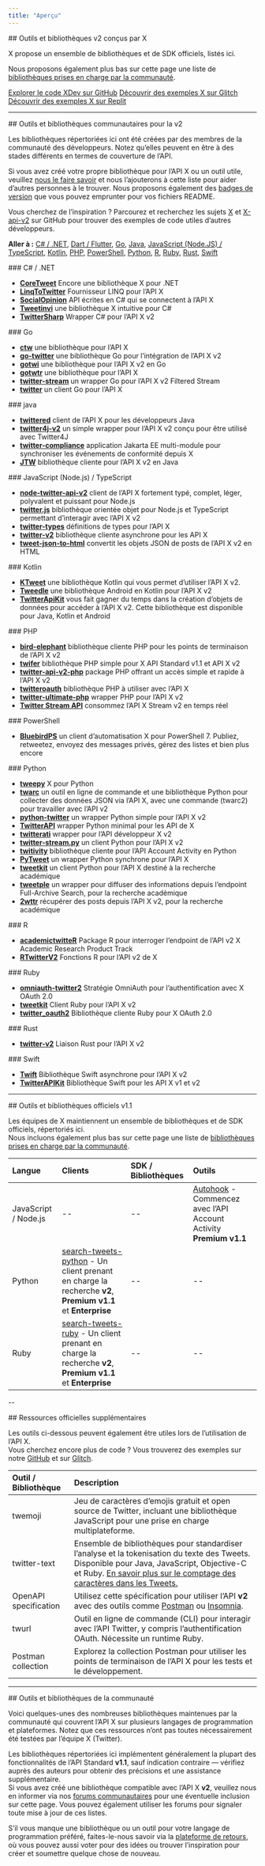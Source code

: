 ```yaml
---
title: "Aperçu"
---
```


<div id="x-built-v2-tools-and-libraries">
  ## Outils et bibliothèques v2 conçus par X
</div>

X propose un ensemble de bibliothèques et de SDK officiels, listés ici.

Nous proposons également plus bas sur cette page une liste de [bibliothèques prises en charge par la communauté](#community-libraries).

[Explorer le code XDev sur GitHub](https://github.com/xdevplatform)
[Découvrir des exemples X sur Glitch](https://glitch.com/@twitter)
[Découvrir des exemples X sur Replit](https://replit.com/@twitter)

---

<div id="community-tools-and-libraries-for-v2">
  ## Outils et bibliothèques communautaires pour la v2
</div>

Les bibliothèques répertoriées ici ont été créées par des membres de la communauté des développeurs. Notez qu’elles peuvent en être à des stades différents en termes de couverture de l’API.

Si vous avez créé votre propre bibliothèque pour l’API X ou un outil utile, veuillez [nous le faire savoir](https://devcommunity.x.com/c/libraries-and-sdks/63) et nous l’ajouterons à cette liste pour aider d’autres personnes à le trouver. Nous proposons également des [badges de version](https://twbadges.glitch.me/) que vous pouvez emprunter pour vos fichiers README.

Vous cherchez de l’inspiration ? Parcourez et recherchez les sujets [X](https://github.com/topics/twitter?o=desc&s=updated) et [X-api-v2](https://github.com/topics/twitter-api-v2?o=desc&s=updated) sur GitHub pour trouver des exemples de code utiles d’autres développeurs.

**Aller à :** [C# / .NET](#csharp), [Dart / Flutter](#dart), [Go](#go), [Java](#java), [JavaScript (Node.JS) / TypeScript](#nodejs), [Kotlin](#kotlin), [PHP](#php), [PowerShell](#powershell), [Python](#python), [R](#r), [Ruby](#ruby), [Rust](#rust), [Swift](#swift)

<div id="c-net">
  ### C# / .NET
</div>

- [**CoreTweet**](https://github.com/CoreTweet/CoreTweet) Encore une bibliothèque X pour .NET
- [**LinqToTwitter**](https://github.com/JoeMayo/LinqToTwitter) Fournisseur LINQ pour l’API X
- [**SocialOpinion**](https://github.com/jamiemaguiredotnet/SocialOpinion-Public) API écrites en C# qui se connectent à l’API X
- [**Tweetinvi**](https://github.com/linvi/tweetinvi) une bibliothèque X intuitive pour C#
- [**TwitterSharp**](https://github.com/Xwilarg/TwitterSharp) Wrapper C# pour l’API X v2

<div id="go">
  ### Go
</div>

- [**ctw**](https://github.com/0dayfall/ctw) une bibliothèque pour l’API X
- [**go-twitter**](https://github.com/g8rswimmer/go-twitter) une bibliothèque Go pour l’intégration de l’API X v2
- [**gotwi**](https://github.com/michimani/gotwi) une bibliothèque pour l’API X v2 en Go
- [**gotwtr**](https://github.com/sivchari/gotwtr) une bibliothèque pour l’API X
- [**twitter-stream**](https://github.com/Fallenstedt/twitter-stream) un wrapper Go pour l’API X v2 Filtered Stream
- [**twitter**](https://github.com/creachadair/twitter) un client Go pour l’API X

<div id="java">
  ### java
</div>

- [**twittered**](https://github.com/redouane59/twittered) client de l’API X pour les développeurs Java
- [**twitter4j-v2**](https://github.com/takke/twitter4j-v2) un simple wrapper pour l’API X v2 conçu pour être utilisé avec Twitter4J
- [**twitter-compliance**](https://github.com/UCL/twitter-compliance) application Jakarta EE multi-module pour synchroniser les événements de conformité depuis X
- [**JTW**](https://github.com/uakihir0/jtw) bibliothèque cliente pour l’API X v2 en Java

<div id="javascript-nodejs-typescript">
  ### JavaScript (Node.js) / TypeScript
</div>

- [**node-twitter-api-v2**](https://github.com/PLhery/node-twitter-api-v2) client de l’API X fortement typé, complet, léger, polyvalent et puissant pour Node.js
- [**twitter.js**](https://github.com/twitterjs/twitter.js) bibliothèque orientée objet pour Node.js et TypeScript permettant d’interagir avec l’API X v2
- [**twitter-types**](https://github.com/twitterjs/twitter-types) définitions de types pour l’API X
- [**twitter-v2**](https://github.com/HunterLarco/twitter-v2) bibliothèque cliente asynchrone pour les API X
- [**tweet-json-to-html**](https://github.com/wdl/tweet-json-to-html) convertit les objets JSON de posts de l’API X v2 en HTML

<div id="kotlin">
  ### Kotlin
</div>

- [**KTweet**](https://github.com/ChromasIV/KTweet) une bibliothèque Kotlin qui vous permet d’utiliser l’API X v2.
- [**Tweedle**](https://github.com/tyczj/Tweedle) une bibliothèque Android en Kotlin pour l’API X v2
- [**TwitterApiKit**](https://github.com/kojofosu/TwitterApiKit) vous fait gagner du temps dans la création d’objets de données pour accéder à l’API X v2. Cette bibliothèque est disponible pour Java, Kotlin et Android

<div id="php">
  ### PHP
</div>

- [**bird-elephant**](https://github.com/danieldevine/bird-elephant) bibliothèque cliente PHP pour les points de terminaison de l’API X v2
- [**twifer**](https://github.com/ferrysyahrinal/twifer) bibliothèque PHP simple pour X API Standard v1.1 et API X v2
- [**twitter-api-v2-php**](https://github.com/noweh/twitter-api-v2-php) package PHP offrant un accès simple et rapide à l’API X v2
- [**twitteroauth**](https://github.com/abraham/twitteroauth) bibliothèque PHP à utiliser avec l’API X
- [**twitter-ultimate-php**](https://github.com/utxo-one/twitter-ultimate-php) wrapper PHP pour l’API X v2
- [**Twitter Stream API**](https://github.com/redwebcreation/twitter-stream-api) consommez l’API X Stream v2 en temps réel

<div id="powershell">
  ### PowerShell
</div>

- [**BluebirdPS**](https://github.com/thedavecarroll/BluebirdPS) un client d’automatisation X pour PowerShell 7. Publiez, retweetez, envoyez des messages privés, gérez des listes et bien plus encore

<div id="python">
  ### Python
</div>

- [**tweepy**](https://github.com/tweepy/tweepy) X pour Python
- [**twarc**](https://twarc-project.readthedocs.io/en/latest/twarc2_en_us/) un outil en ligne de commande et une bibliothèque Python pour collecter des données JSON via l’API X, avec une commande (twarc2) pour travailler avec l’API v2
- [**python-twitter**](https://github.com/sns-sdks/python-twitter) un wrapper Python simple pour l’API X v2
- [**TwitterAPI**](https://github.com/geduldig/TwitterAPI) wrapper Python minimal pour les API de X
- [**twitterati**](https://github.com/JeannieDaniel/twitterati) wrapper pour l’API développeur X v2
- [**twitter-stream.py**](https://github.com/twitivity/twitter-stream.py) un client Python pour l’API X v2
- [**twitivity**](https://github.com/twitivity/twitivity) bibliothèque cliente pour l’API Account Activity en Python
- [**PyTweet**](https://github.com/TheFarGG/PyTweet) un wrapper Python synchrone pour l’API X
- [**tweetkit**](https://github.com/ysenarath/tweetkit) un client Python pour l’API X destiné à la recherche académique
- [**tweetple**](https://github.com/dapivei/tweetple) un wrapper pour diffuser des informations depuis l’endpoint Full-Archive Search, pour la recherche académique
- [**2wttr**](https://github.com/simonlindgren/2wttr) récupérer des posts depuis l’API X v2, pour la recherche académique

<div id="r">
  ### R
</div>

- [**academictwitteR**](https://github.com/cjbarrie/academictwitteR) Package R pour interroger l’endpoint de l’API v2 X Academic Research Product Track
- [**RTwitterV2**](https://github.com/MaelKubli/RTwitterV2) Fonctions R pour l’API v2 de X

<div id="ruby">
  ### Ruby
</div>

- [**omniauth-twitter2**](https://github.com/unasuke/omniauth-twitter2) Stratégie OmniAuth pour l’authentification avec X OAuth 2.0
- [**tweetkit**](https://github.com/julianfssen/tweetkit) Client Ruby pour l’API X v2
- [**twitter_oauth2**](https://github.com/nov/twitter_oauth2) Bibliothèque cliente Ruby pour X OAuth 2.0

<div id="rust">
  ### Rust
</div>

- [**twitter-v2**](https://github.com/jpopesculian/twitter-v2-rs) Liaison Rust pour l’API X v2

<div id="swift">
  ### Swift
</div>

- [**Twift**](https://github.com/daneden/Twift/) Bibliothèque Swift asynchrone pour l’API X v2
- [**TwitterAPIKit**](https://github.com/mironal/TwitterAPIKit) Bibliothèque Swift pour les API X v1 et v2

---

<div id="official-v11-tools-and-libraries">
  ## Outils et bibliothèques officiels v1.1
</div>

Les équipes de X maintiennent un ensemble de bibliothèques et de SDK officiels, répertoriés ici.\
Nous incluons également plus bas sur cette page une liste de [bibliothèques prises en charge par la communauté](#community-libraries).

| Langue               | Clients                                                                                                                                                 | SDK / Bibliothèques | Outils                                                                                                                  |
| :------------------- | :------------------------------------------------------------------------------------------------------------------------------------------------------ | :------------------ | :---------------------------------------------------------------------------------------------------------------------- |
| JavaScript / Node.js | --                                                                                                                                                      | --                  | [Autohook](https://www.npmjs.com/package/twitter-autohook) - Commencez avec l’API Account Activity **Premium v1.1**     |
| Python               | [search-tweets-python](https://github.com/xdevplatform/search-tweets-python) - Un client prenant en charge la recherche **v2**, **Premium v1.1** et **Enterprise** | --                  | --                                                                                                                      |
| Ruby                 | [search-tweets-ruby](https://github.com/sferik/twitter) - Un client prenant en charge la recherche **v2**, **Premium v1.1** et **Enterprise**           | --                  | --                                                                                                                      |

--

<div id="additional-official-resources">
  ## Ressources officielles supplémentaires
</div>

Les outils ci-dessous peuvent également être utiles lors de l’utilisation de l’API X.\
Vous cherchez encore plus de code ? Vous trouverez des exemples sur notre [GitHub](https://github.com/xdevplatform) et sur [Glitch](https://glitch.com/@twitter).

| Outil / Bibliothèque  | Description                                                                                                                                                                                |
| :-------------------- | :----------------------------------------------------------------------------------------------------------------------------------------------------------------------------------------- |
| twemoji               | Jeu de caractères d’emojis gratuit et open source de Twitter, incluant une bibliothèque JavaScript pour une prise en charge multiplateforme.                                               |
| twitter-text          | Ensemble de bibliothèques pour standardiser l’analyse et la tokenisation du texte des Tweets. Disponible pour Java, JavaScript, Objective-C et Ruby. [En savoir plus sur le comptage des caractères dans les Tweets.](#) |
| OpenAPI specification | Utilisez cette spécification pour utiliser l’API **v2** avec des outils comme [Postman](#) ou [Insomnia](#).                                                                               |
| twurl                 | Outil en ligne de commande (CLI) pour interagir avec l’API Twitter, y compris l’authentification OAuth. Nécessite un runtime Ruby.                                                         |
| Postman collection    | Explorez la collection Postman pour utiliser les points de terminaison de l’API X pour les tests et le développement.                                                                      |

---

<div id="community-tools-and-libraries">
  ## Outils et bibliothèques de la communauté
</div>

Voici quelques-unes des nombreuses bibliothèques maintenues par la communauté qui couvrent l’API X sur plusieurs langages de programmation et plateformes. Notez que ces ressources n’ont pas toutes nécessairement été testées par l’équipe X (Twitter).

Les bibliothèques répertoriées ici implémentent généralement la plupart des fonctionnalités de l’API Standard **v1.1**, sauf indication contraire — vérifiez auprès des auteurs pour obtenir des précisions et une assistance supplémentaire.\
Si vous avez créé une bibliothèque compatible avec l’API X **v2**, veuillez nous en informer via nos [forums communautaires](https://devcommunity.x.com/c/libraries-and-sdks/63) pour une éventuelle inclusion sur cette page. Vous pouvez également utiliser les forums pour signaler toute mise à jour de ces listes.

S’il vous manque une bibliothèque ou un outil pour votre langage de programmation préféré, faites-le-nous savoir via la [plateforme de retours](https://twitterdevfeedback.uservoice.com/), où vous pouvez aussi voter pour des idées ou trouver l’inspiration pour créer et soumettre quelque chose de nouveau.